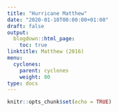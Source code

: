 ```yaml
---
title: "Hurricane Matthew"
date: "2020-01-10T00:00:00+01:00"
draft: false
output:
  blogdown::html_page:
    toc: true
linktitle: Matthew (2016)
menu:
  cyclones:
    parent: cyclones
    weight: 80
type: docs
---
```


```r
knitr::opts_chunk$set(echo = TRUE)
```
